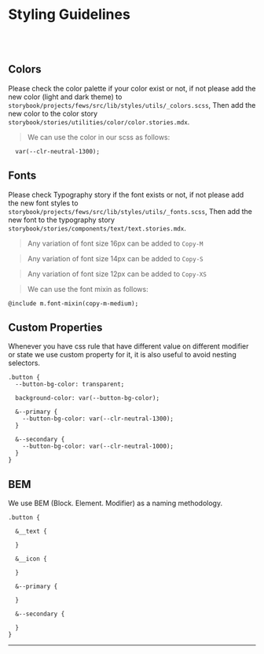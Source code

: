 
<Meta title="Styling Guidlines" />


# Styling Guidelines

<br></br>

## Colors

Please check the color palette if your color exist or not, if not please add the new color (light and dark theme) to `storybook/projects/fews/src/lib/styles/utils/_colors.scss`, Then add the new color to the color story `storybook/stories/utilities/color/color.stories.mdx`.

> We can use the color in our scss as follows:

```
  var(--clr-neutral-1300);

```


## Fonts

Please check Typography story if the font exists or not, if not please add the new font styles to `storybook/projects/fews/src/lib/styles/utils/_fonts.scss`, Then add the new font to the typography story `storybook/stories/components/text/text.stories.mdx`.

> Any variation of font size 16px can be added to ``Copy-M``

> Any variation of font size 14px can be added to ``Copy-S`` 

> Any variation of font size 12px can be added to ``Copy-XS``

> We can use the font mixin as follows:

```
@include m.font-mixin(copy-m-medium);

```


## Custom Properties

Whenever you have css rule that have different value on different modifier or state we use custom property for it, it is also useful to avoid nesting selectors.

```
.button {
  --button-bg-color: transparent;

  background-color: var(--button-bg-color);

  &--primary {
    --button-bg-color: var(--clr-neutral-1300);
  }

  &--secondary {
    --button-bg-color: var(--clr-neutral-1000);
  }
}

```

## BEM

We use BEM (Block. Element. Modifier) as a naming methodology.

```
.button {

  &__text {
    
  }

  &__icon {
    
  }

  &--primary {
    
  }

  &--secondary {

  }
}

```

<hr />
